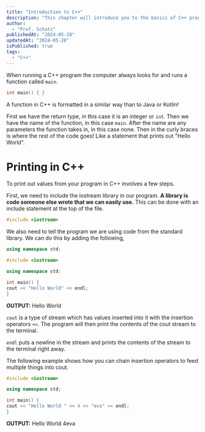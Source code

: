 ```yaml
---
title: "Introduction to C++"
description: "This chapter will introduce you to the basics of C++ programming."
author:
  - "Prof. Schatz"
publishedAt: "2024-05-28"
updatedAt: "2024-05-28"
isPublished: true
tags:
  - "C++"
---
```


When running a C++ program the computer always looks for and runs a function called `main`.

```cpp
int main() { }
```

A function in C++ is formatted in a similar way than to Java or Kotlin!

First we have the return type, in this case it is an integer or `int`. Then we have the name of the function, in this case `main`. After the name are any parameters the function takes in, in this case none. Then in the curly braces is where the rest of the code goes! Like a statement that prints out "Hello World".

# Printing in C++

To print out values from your program in C++ involves a few steps.

First, we need to include the iostream library in our program. **A library is code someone else wrote that we can easily use.** This can be done with an include statement at the top of the file.

```cpp
#include <iostream>
```

We also need to tell the program we are using code from the standard library. We can do this by adding the following,

```cpp
using namespace std;
```

```cpp
#include <iostream>

using namespace std;

int main() {
cout << "Hello World" << endl;
}
```

**OUTPUT:** Hello World

`cout` is a type of stream which has values inserted into it with the insertion operators `<<`. The program will then print the contents of the cout stream to the terminal.

`endl` puts a newline in the stream and prints the contents of the stream to the terminal right away.

The following example shows how you can chain insertion operators to feed multiple things into cout.

```cpp
#include <iostream>

using namespace std;

int main() {
cout << "Hello World " << 4 << "eva" << endl;
}
```

**OUTPUT:** Hello World 4eva
